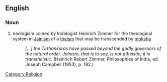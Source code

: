 ==English==
{{wikipedia|transtheistic}}

===Noun===
{{en-adjective}}

#  neologism coined by Indologist Heinrich Zimmer for the theological system in [[Jainism]] of a [[theism]] that may be transcended by [[moksha]]
#:''[...] the Tirthankaras have passed beyond the godly governors of the natural order. Jainism, that is to say, is not atheistic; it is transtheistic. '' (Heinrich Robert Zimmer, Philosophies of India, ed. Joseph Campbell (1953), p. 182.)

[[Category:Religion]]